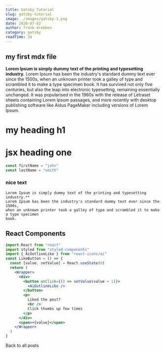 ```yaml
---
title: Gatsby Tutorial
slug: gatsby-tutorial
image: ./images/gatsby-1.png
date: 2020-07-02
author: frank drebben
category: gatsby
readTime: 34
---
```




## my first mdx file

**Lorem Ipsum is simply dummy text of the printing and typesetting industry.**
Lorem Ipsum has been the industry's standard dummy text ever since the 1500s, 
when an unknown printer took a galley of type and scrambled it to make a type specimen 
book. It has survived not only five centuries, but also the leap into electronic 
typesetting, remaining essentially unchanged. It was popularised in the 1960s 
with the release of Letraset sheets containing Lorem Ipsum passages, and more 
recently with desktop publishing software like Aldus PageMaker including versions 
of Lorem Ipsum.

# my heading h1

<h1>jsx heading one</h1>
<div className="code">

```js
const firstName = "john"
const lastName = "smith"
```

</div>

<div className="nice-text">
    <h3>nice text</h3>
    <FiInfo className="nice-text-icon"></FiInfo>

    Lorem Ipsum is simply dummy text of the printing and typesetting industry.**
    Lorem Ipsum has been the industry's standard dummy text ever since the 1500s, 
    when an unknown printer took a galley of type and scrambled it to make a type specimen 
    book.
</div>

<h2>React Components</h2>

<Counter />

```jsx
import React from "react"
import styled from "styled-components"
import { AiOutlineLike } from "react-icons/ai"
const LikeButton = () => {
  const [value, setValue] = React.useState(0)
  return (
    <Wrapper>
      <div>
        <button onClick={() => setValue(value + 1)}>
          <AiOutlineLike />
        </button>
        <p>
          Liked the post?
          <br />
          Click thumbs up few times
        </p>
      </div>
      <span>+{value}</span>
    </Wrapper>
  )
}
```
<LikeButton />

<Link to="/posts" className="btn center-btn">Back to all posts</Link>


